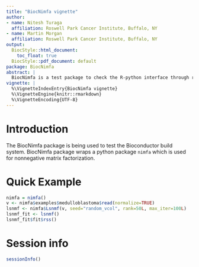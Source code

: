 ```yaml
---
title: "BiocNimfa vignette"
author:
- name: Nitesh Turaga
  affiliation: Roswell Park Cancer Institute, Buffalo, NY
- name: Martin Morgan
  affiliation: Roswell Park Cancer Institute, Buffalo, NY
output:
  BiocStyle::html_document:
    toc_float: true
  BiocStyle::pdf_document: default
package: BiocNimfa
abstract: |
  BiocNimfa is a test package to check the R-python interface through reticulate.
vignette: |
  %\VignetteIndexEntry{BiocNimfa vignette}
  %\VignetteEngine{knitr::rmarkdown}
  %\VignetteEncoding{UTF-8}
---
```


# Introduction

The BiocNimfa package is being used to test the Bioconductor build system. BiocNimfa package wraps a python package `nimfa` which is used for nonnegative matrix factorization.

# Quick Example

```r
nimfa = nimfa()
v <- nimfa$examples$medulloblastoma$read(normalize=TRUE)
lsnmf <- nimfa$Lsnmf(v, seed="random_vcol", rank=50L, max_iter=100L)
lsnmf_fit <- lsnmf()
lsnmf_fit$fit$rss()
```

# Session info {.unnumbered}

```r
sessionInfo()
```
